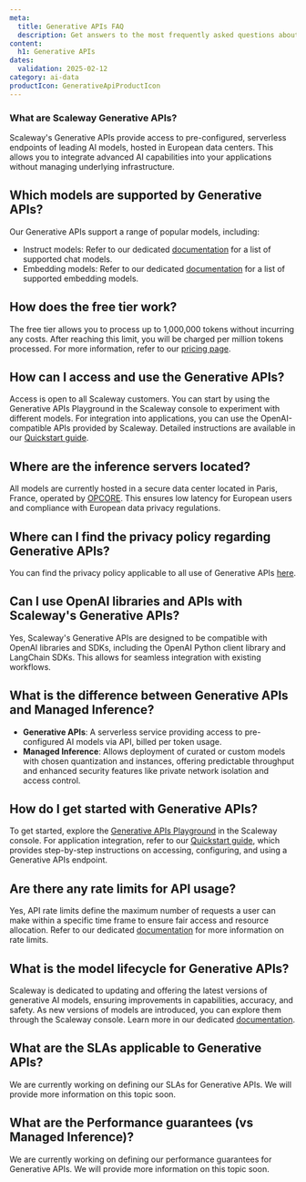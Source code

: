 ```yaml
---
meta:
  title: Generative APIs FAQ
  description: Get answers to the most frequently asked questions about Scaleway Generative APIs.
content:
  h1: Generative APIs
dates:
  validation: 2025-02-12
category: ai-data
productIcon: GenerativeApiProductIcon
---
```


### What are Scaleway Generative APIs?
Scaleway's Generative APIs provide access to pre-configured, serverless endpoints of leading AI models, hosted in European data centers. This allows you to integrate advanced AI capabilities into your applications without managing underlying infrastructure.

## Which models are supported by Generative APIs?
Our Generative APIs support a range of popular models, including:
- Instruct models: Refer to our dedicated [documentation](/generative-apis/reference-content/supported-models/#chat-models) for a list of supported chat models.
- Embedding models: Refer to our dedicated [documentation](/generative-apis/reference-content/supported-models/#embedding-models) for a list of supported embedding models.

## How does the free tier work?
The free tier allows you to process up to 1,000,000 tokens without incurring any costs. After reaching this limit, you will be charged per million tokens processed. For more information, refer to our [pricing page](https://www.scaleway.com/en/pricing/model-as-a-service/#generative-apis).

## How can I access and use the Generative APIs?
Access is open to all Scaleway customers. You can start by using the Generative APIs Playground in the Scaleway console to experiment with different models. For integration into applications, you can use the OpenAI-compatible APIs provided by Scaleway. Detailed instructions are available in our [Quickstart guide](/generative-apis/quickstart/).

## Where are the inference servers located?
All models are currently hosted in a secure data center located in Paris, France, operated by [OPCORE](https://www.opcore.com/). This ensures low latency for European users and compliance with European data privacy regulations.

## Where can I find the privacy policy regarding Generative APIs?
You can find the privacy policy applicable to all use of Generative APIs [here](/generative-apis/reference-content/data-privacy/).

## Can I use OpenAI libraries and APIs with Scaleway's Generative APIs?
Yes, Scaleway's Generative APIs are designed to be compatible with OpenAI libraries and SDKs, including the OpenAI Python client library and LangChain SDKs. This allows for seamless integration with existing workflows.

## What is the difference between Generative APIs and Managed Inference?
- **Generative APIs**: A serverless service providing access to pre-configured AI models via API, billed per token usage.
- **Managed Inference**: Allows deployment of curated or custom models with chosen quantization and instances, offering predictable throughput and enhanced security features like private network isolation and access control.

## How do I get started with Generative APIs?
To get started, explore the [Generative APIs Playground](/generative-apis/quickstart/#start-with-the-generative-apis-playground) in the Scaleway console. For application integration, refer to our [Quickstart guide](/generative-apis/quickstart/), which provides step-by-step instructions on accessing, configuring, and using a Generative APIs endpoint.

## Are there any rate limits for API usage?
Yes, API rate limits define the maximum number of requests a user can make within a specific time frame to ensure fair access and resource allocation. Refer to our dedicated [documentation](/generative-apis/reference-content/rate-limits/) for more information on rate limits.

## What is the model lifecycle for Generative APIs?
Scaleway is dedicated to updating and offering the latest versions of generative AI models, ensuring improvements in capabilities, accuracy, and safety. As new versions of models are introduced, you can explore them through the Scaleway console. Learn more in our dedicated [documentation](/generative-apis/reference-content/model-lifecycle/).

## What are the SLAs applicable to Generative APIs?
We are currently working on defining our SLAs for Generative APIs. We will provide more information on this topic soon.

## What are the Performance guarantees (vs Managed Inference)?
We are currently working on defining our performance guarantees for Generative APIs. We will provide more information on this topic soon.